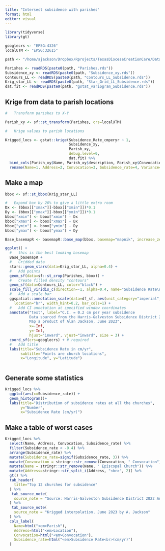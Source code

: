 ```yaml
---
title: "Intersect subsidence with parishes"
format: html
editor: visual
---
```


```r

library(tidyverse)
library(gt)

googlecrs <- "EPSG:4326"
localUTM <- "EPSG:32615"

path <- "/home/ajackson/Dropbox/Rprojects/TexasDioceseCreationCare/Data/"

Parishes <- readRDS(paste0(path, "Parishes.rds"))
Subsidence_xy <- readRDS(paste0(path, "Subsidence_xy.rds"))
Contours_LL <- readRDS(paste0(path, "Contours_LL_Subsidence.rds"))
Krig_star_LL <- readRDS(paste0(path, "Star_Grid_LL_Subsidence.rds"))
dat.fit <- readRDS(paste0(path, "gstat_variogram_Subsidence.rds"))


```

## Krige from data to parish locations

```r

#   Transform parishes to X-Y

Parish_xy <- sf::st_transform(Parishes, crs=localUTM)

#   Krige values to parish locations

Krigged_locs <- gstat::krige(Subsidence_Rate_cmperyr ~ 1,
                             Subsidence_xy,
                             Parish_xy,
                             debug.level=0,
                             dat.fit) %>% 
  bind_cols(Parish_xy$Name, Parish_xy$description, Parish_xy$Convocation, .) %>% 
  rename(Name=1, Address=2, Convocation=3, Subsidence_rate=4, Variance=5)


```

## Make a map

```r

bbox <- sf::st_bbox(Krig_star_LL)

#   Expand box by 20% to give a little extra room
Dx <- (bbox[["xmax"]]-bbox[["xmin"]])*0.1
Dy <- (bbox[["ymax"]]-bbox[["ymin"]])*0.1
bbox["xmin"] <- bbox["xmin"] - Dx
bbox["xmax"] <- bbox["xmax"] + Dx
bbox["ymin"] <- bbox["ymin"] - Dy
bbox["ymax"] <- bbox["ymax"] + Dy

Base_basemapR <- basemapR::base_map(bbox, basemap="mapnik", increase_zoom=2)

ggplot() +
  #   this is the best looking basemap
  Base_basemapR +
  #   Gridded data
  stars::geom_stars(data=Krig_star_LL, alpha=0.4) +  
  #   Add points
  geom_sf(data=sf::st_crop(Parishes, bbox)) +
  #   Create filled density "contours" 
  geom_sf(data=Contours_LL, color="black") +
  scale_fill_viridis_c(direction=-1, alpha=0.4, name="Subsidence Rate\n(cm/yr)") +
  #   Add a scale bar
  ggspatial::annotation_scale(data=df_sf, aes(unit_category="imperial", style="ticks"),
    location="br", width_hint=0.2, bar_cols=1) +
  #   Add CI annotation at specified window coordinates
  annotate("text", label="C.I. = 0.2 cm per year subsidence
           Data sourced from the Harris-Galveston Subsidence District 2022 Annual Groundwater Report
           Map a product of Alan Jackson, June 2023", 
           x=-Inf, 
           y=-Inf,
           hjust="inward", vjust="inward", size = 3) +
  coord_sf(crs=googlecrs) + # required 
  #   Add title
  labs(title="Subsidence Rate in cm/yr",
       subtitle="Points are church locations",
       x="Longitude", y="Latitude")



```

## Generate some statistics

```r

Krigged_locs %>% 
  ggplot(aes(x=Subsidence_rate)) +
  geom_histogram()+
  labs(title="Distribution of subsidence rates at all the churches",
       y="Number",
       x="Subsidence Rate (cm/yr)")

```

## Make a table of worst cases

```r

Krigged_locs %>% 
  select(Name, Address, Convocation, Subsidence_rate) %>% 
  filter(Subsidence_rate < -0.4) %>% 
  arrange(Subsidence_rate) %>% 
  mutate(Subsidence_rate=signif(Subsidence_rate, 3)) %>% 
  mutate(Convocation = stringr::str_remove(Convocation, " Convocation")) %>% 
  mutate(Name = stringr::str_remove(Name, " Episcopal Church")) %>% 
  mutate(Address=stringr::str_split_i(Address, "<br>", 2)) %>% 
  gt() %>% 
  tab_header(
    title="Top 12 churches for subsidence"
  ) %>% 
   tab_source_note(
    source_note = "Source: Harris-Galveston Subsidence District 2022 Annual Groundwater Report"
  ) %>% 
   tab_source_note(
    source_note = "Krigged interpolation, June 2023 by A. Jackson"
  ) %>% 
  cols_label(
    Name=html("<em>Parish"),
    Address=html("<em>Location"),
    Convocation=html("<em>Convocation"),
    Subsidence_rate=html("<em>Subsidence Rate<br>(cm/yr)")
  )
  

```
